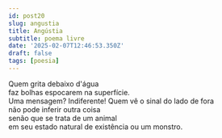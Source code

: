 ```yaml
---
id: post20
slug: angustia
title: Angústia
subtitle: poema livre
date: '2025-02-07T12:46:53.350Z'
draft: false
tags: [poesia]
---
```


Quem grita debaixo d'água  
faz bolhas espocarem na superfície.  
Uma mensagem? Indiferente!
Quem vê o sinal do lado de fora  
não pode inferir outra coisa  
senão que se trata de um animal  
em seu estado natural de existência
ou um monstro.